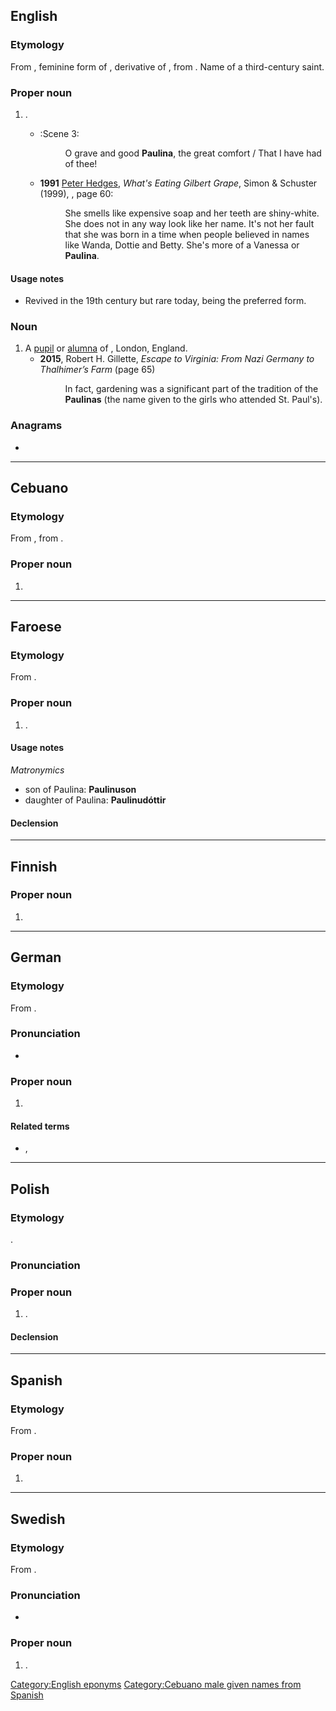 {{also|Paulína|Paulīna}}
==English==

===Etymology===
From {{der|en|la|Paulīna}}, feminine form of {{m|la|Paulīnus}}, derivative of {{m|la|Paulus}}, from {{m|la|paulus||small}}. Name of a third-century saint.

===Proper noun===
{{en-proper noun}}

# {{given name|en|female|from=Latin}}.
#* {{RQ:Shakespeare Winter's Tale|V}}:Scene 3:
#*: O grave and good '''Paulina''', the great comfort / That I have had of thee!
#* '''1991''' [[w:Peter Hedges|Peter Hedges]], ''What's Eating Gilbert Grape'', Simon & Schuster (1999), {{ISBN|0671038540}}, page 60:
#*: She smells like expensive soap and her teeth are shiny-white. She does not in any way look like her name. It's not her fault that she was born in a time when people believed in names like Wanda, Dottie and Betty. She's more of a Vanessa or '''Paulina'''.

====Usage notes====
* Revived in the 19th century but rare today, {{m|en|Pauline}} being the preferred form.

===Noun===
{{en-noun}}

# A [[pupil]] or [[alumna]] of {{w|St Paul's Girls' School}}, London, England.
#* '''2015''', Robert H. Gillette, ''Escape to Virginia: From Nazi Germany to Thalhimer’s Farm'' (page 65)
#*: In fact, gardening was a significant part of the tradition of the '''Paulinas''' (the name given to the girls who attended St. Paul's).

===Anagrams===
* {{anagrams|en|a=aailnpu|Apulian|Naipaul|Paulian}}

[[Category:English eponyms]]

----

==Cebuano==

===Etymology===
From {{der|ceb|es|Paulina}}, from {{der|ceb|la|Paulīna}}.

===Proper noun===
{{head|ceb|proper noun}}

# {{given name|ceb|male|from=Latin|A=a}}

[[Category:Cebuano male given names from Spanish]]

----

==Faroese==

===Etymology===
From {{der|fo|la|Paulīna}}.

===Proper noun===
{{head|fo|proper noun}}

# {{given name|fo|female}}.

====Usage notes====
''Matronymics''
* son of Paulina: '''Paulinuson'''
* daughter of Paulina: '''Paulinudóttir'''

====Declension====
{{fo-decl-proper-noun-s-indef|Paulina|Paulinu|Paulinu|Paulinu}}

----

==Finnish==

===Proper noun===
{{head|fi|proper noun form}}

# {{fi-form of|case=essive|pl=singular|Pauli}}

----

==German==

===Etymology===
From {{der|de|la|Paulīna}}.

===Pronunciation===
* {{audio|de|De-Paulina.ogg|Audio}}

===Proper noun===
{{head|de|proper noun}}

# {{given name|de|female}}

====Related terms====
* {{l|de|Paula}}, {{l|de|Pauline}}

----

==Polish==

===Etymology===
{{bor+|pl|la|Paulīna}}.

===Pronunciation===
{{pl-p|a=Pl-Paulina.ogg}}

===Proper noun===
{{pl-proper noun|f|dim=Paulinka|m=Paweł}}

# {{given name|pl|female}}.

====Declension====
{{pl-decl-noun-f|Pauli|n}}

----

==Spanish==

===Etymology===
From {{der|es|la|Paulīna}}.

===Proper noun===
{{es-proper noun|f}}

# {{given name|es|female}}

----

==Swedish==

===Etymology===
From {{der|sv|la|Paulīna}}.

===Pronunciation===
* {{IPA|sv|/pa͜ʊ²liːna/}}

===Proper noun===
{{sv-proper noun|c}}

# {{given name|sv|female}}.